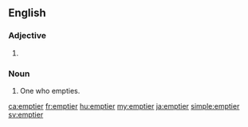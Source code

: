 ==English==

===Adjective===
{{head|en}}

# {{en-comparative of|empty}}

===Noun===
{{en-noun}}

# One who empties.

[[ca:emptier]]
[[fr:emptier]]
[[hu:emptier]]
[[my:emptier]]
[[ja:emptier]]
[[simple:emptier]]
[[sv:emptier]]